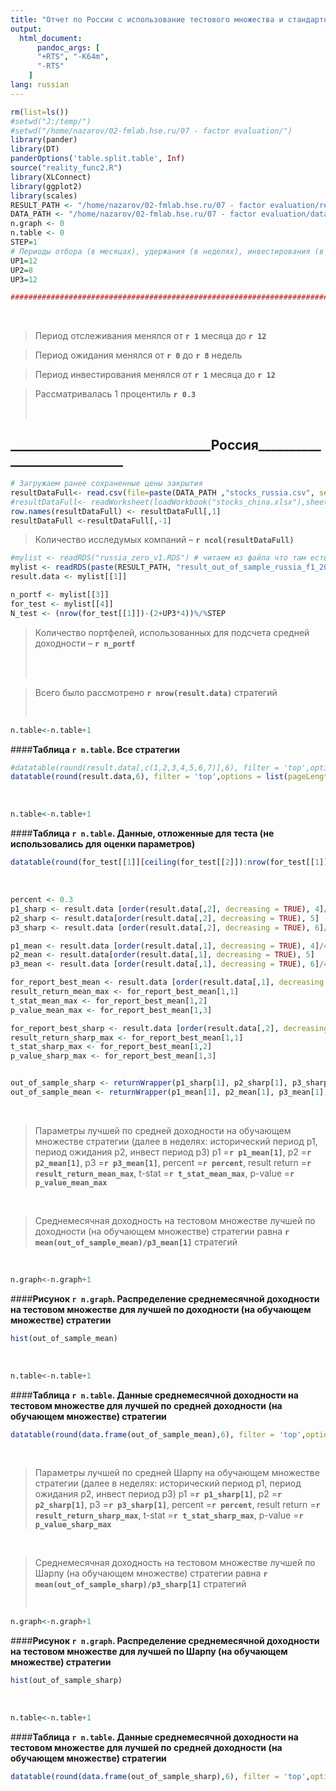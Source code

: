 ```yaml
---
title: "Отчет по России с использование тестового множества и стандартной формулы для доходности (данные с нулями)"
output:
  html_document:
      pandoc_args: [
      "+RTS", "-K64m",
      "-RTS"
    ]
lang: russian
---
```



```r
rm(list=ls()) 
#setwd("J:/temp/")
#setwd("/home/nazarov/02-fmlab.hse.ru/07 - factor evaluation/")
library(pander)
library(DT)
panderOptions('table.split.table', Inf) 
source("reality_func2.R")
library(XLConnect)
library(ggplot2)
library(scales)
RESULT_PATH <- "/home/nazarov/02-fmlab.hse.ru/07 - factor evaluation/results/"
DATA_PATH <- "/home/nazarov/02-fmlab.hse.ru/07 - factor evaluation/data/"
n.graph <- 0
n.table <- 0
STEP=1
# Периоды отбора (в месяцах), удержания (в неделях), инвестирования (в месяцах)
UP1=12
UP2=8
UP3=12

###########################################################################################
```
 <p>
 <br />
 </p>  
 
>Период отслеживания менялся от  **`r 1`** месяца до  **`r 12`**

>Период ожидания менялся от  **`r 0`**  до  **`r 8`** недель

>Период инвестирования менялся от  **`r 1`** месяца до  **`r 12`**

>Рассматривалась 1 процентиль   **`r 0.3`** 
<p>
<br />
</p>  >  
 
## ________________________________Россия____________________________
  
```r
# Загружаем ранее сохраненные цены закрытия
resultDataFull<- read.csv(file=paste(DATA_PATH ,"stocks_russia.csv", sep =""), header=TRUE)
#resultDataFull<- readWorksheet(loadWorkbook("stocks_china.xlsx"),sheet=1)
row.names(resultDataFull) <- resultDataFull[,1]
resultDataFull <-resultDataFull[,-1]

```  
  
>Количество исследумых компаний -- **`r ncol(resultDataFull)`** 


```r
#mylist <- readRDS("russia_zero_v1.RDS") # читаем из файла что там есть 
mylist <- readRDS(paste(RESULT_PATH, "result_out_of_sample_russia_f1_2016-03-31 17:28:09.RDS", sep="")) # читаем из файла что там есть 
result.data <- mylist[[1]]

n_portf <- mylist[[3]]
for_test <- mylist[[4]]
N_test <- (nrow(for_test[[1]])-(2+UP3*4))%/%STEP 
```
>Количество портфелей, использованных для подсчета средней доходности -- **`r n_portf`** 
<p>
<br />
<br />
</p>  

>Всего было рассмотрено **`r nrow(result.data)`** стратегий
<p>
<br />
</p>  
```r
n.table<-n.table+1
```
####**Таблица `r n.table`. Все стратегии ** 
```r
#datatable(round(result.data[,c(1,2,3,4,5,6,7)],6), filter = 'top',options = list(pageLength = 10, lengthMenu = c( 10, 20, 50, 100, nrow(result.data))) ) 
datatable(round(result.data,6), filter = 'top',options = list(pageLength = 10, lengthMenu = c( 10, 20, 50, 100, nrow(result.data))) ) 
```

<p>
<br /> 
</p>   
 

```r
n.table<-n.table+1
```
####**Таблица `r n.table`. Данные, отложенные для теста (не использовались для оценки параметров) ** 
```r

datatable(round(for_test[[1]][ceiling(for_test[[2]]):nrow(for_test[[1]]),],6), filter = 'top',options = list(pageLength = 10, lengthMenu = c( 10, 20, 50, 100, nrow(result.data))) ) 
```

<p>
<br /> 
</p>   

  
```r
percent <- 0.3
p1_sharp <- result.data [order(result.data[,2], decreasing = TRUE), 4]/4 
p2_sharp <- result.data[order(result.data[,2], decreasing = TRUE), 5] 
p3_sharp <- result.data [order(result.data[,2], decreasing = TRUE), 6]/4

p1_mean <- result.data [order(result.data[,1], decreasing = TRUE), 4]/4 
p2_mean <- result.data[order(result.data[,1], decreasing = TRUE), 5] 
p3_mean <- result.data [order(result.data[,1], decreasing = TRUE), 6]/4

for_report_best_mean <- result.data [order(result.data[,1], decreasing = TRUE), ]
result_return_mean_max <- for_report_best_mean[1,1]
t_stat_mean_max <- for_report_best_mean[1,2]
p_value_mean_max <- for_report_best_mean[1,3]

for_report_best_sharp <- result.data [order(result.data[,2], decreasing = TRUE), ]
result_return_sharp_max <- for_report_best_mean[1,1]
t_stat_sharp_max <- for_report_best_mean[1,2]
p_value_sharp_max <- for_report_best_mean[1,3]


out_of_sample_sharp <- returnWrapper(p1_sharp[1], p2_sharp[1], p3_sharp[1],  ceiling(for_test[[2]]), N_test, for_test[[1]], UP1, UP2, percent,3)
out_of_sample_mean <- returnWrapper(p1_mean[1], p2_mean[1], p3_mean[1],  ceiling(for_test[[2]]), N_test, for_test[[1]], UP1, UP2, percent,3)

```  
<p>
<br />
</p> 

>Параметры лучшей по средней доходности на обучающем множестве стратегии (далее в неделях: исторический период p1, период ожидания p2, инвест период p3) p1 =**`r p1_mean[1]`**, p2 =**`r p2_mean[1]`**, p3 =**`r p3_mean[1]`**, percent =**`r percent`**,  result return =**`r result_return_mean_max`**,  t-stat =**`r t_stat_mean_max`**, p-value =**`r p_value_mean_max`**

<p>
<br /> 
</p>   

>Среднемесячная доходность на тестовом множестве лучшей по доходности (на обучающем множестве) стратегии равна **`r mean(out_of_sample_mean)/p3_mean[1]`** стратегий

<p>
<br /> 
</p>   
```r
n.graph<-n.graph+1
```

####**Рисунок  `r n.graph`. Распределение среднемесячной доходности на тестовом множестве для лучшей по доходности (на обучающем множестве) стратегии** 

```r
hist(out_of_sample_mean)

```
<p>
<br /> 
</p>   
 

```r
n.table<-n.table+1
```
####**Таблица `r n.table`. Данные среднемесячной доходности на тестовом множестве для лучшей по средней доходности (на обучающем множестве) стратегии ** 
```r

datatable(round(data.frame(out_of_sample_mean),6), filter = 'top',options = list(pageLength = 10, lengthMenu = c( 10, 20, 50, 100, nrow(result.data))) ) 
```
<p>
<br />
</p> 

>Параметры лучшей по средней Шарпу на обучающем множестве стратегии (далее в неделях: исторический период p1, период ожидания p2, инвест период p3) p1 =**`r p1_sharp[1]`**, p2 =**`r p2_sharp[1]`**, p3 =**`r p3_sharp[1]`**, percent =**`r percent`**,  result return =**`r result_return_sharp_max`**,  t-stat =**`r t_stat_sharp_max`**, p-value =**`r p_value_sharp_max`**

<p>
<br /> 
</p>       

>Среднемесячная доходность на тестовом множестве лучшей по Шарпу (на обучающем множестве) стратегии равна **`r mean(out_of_sample_sharp)/p3_sharp[1]`** стратегий
<p>
<br /> 
</p>   
```r
n.graph<-n.graph+1
```

####**Рисунок  `r n.graph`.  Распределение среднемесячной доходности на тестовом множестве для лучшей по Шарпу (на обучающем множестве) стратегии** 

```r
hist(out_of_sample_sharp)

```
<p>
<br /> 
</p>   
 

```r
n.table<-n.table+1
```
####**Таблица `r n.table`. Данные среднемесячной доходности на тестовом множестве для лучшей по средней доходности (на обучающем множестве) стратегии ** 
```r

datatable(round(data.frame(out_of_sample_sharp),6), filter = 'top',options = list(pageLength = 10, lengthMenu = c( 10, 20, 50, 100, nrow(result.data))) ) 
```

<p>
<br /> 
</p>     

